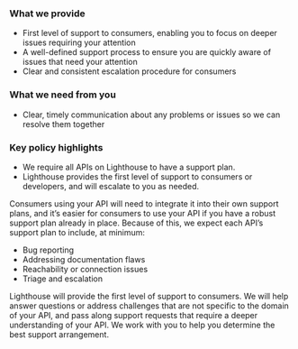 <div className="feature">

### What we provide

- First level of support to consumers, enabling you to focus on deeper issues requiring your attention
- A well-defined support process to ensure you are quickly aware of issues that need your attention
- Clear and consistent escalation procedure for consumers

### What we need from you

- Clear, timely communication about any problems or issues so we can resolve them together

### Key policy highlights

- We require all APIs on Lighthouse to have a support plan.
- Lighthouse provides the first level of support to consumers or developers, and will escalate to you as needed.

</div>

Consumers using your API will need to integrate it into their own support plans, and it’s easier for consumers to use your API if you have a robust support plan already in place. Because of this, we expect each API’s support plan to include, at minimum:

- Bug reporting
- Addressing documentation flaws
- Reachability or connection issues
- Triage and escalation

Lighthouse will provide the first level of support to consumers. We will help answer questions or address challenges that are not specific to the domain of your API, and pass along support requests that require a deeper understanding of your API. We work with you to help you determine the best support arrangement.
